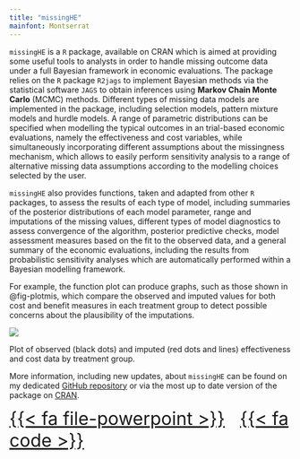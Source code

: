 ```yaml
---
title: "missingHE"
mainfont: Montserrat
---
```


`missingHE` is a `R` package, available on CRAN which is aimed at providing some useful tools to analysts in order to handle missing outcome data under a full Bayesian framework in economic evaluations. The package relies on the `R` package `R2jags` to implement Bayesian methods via the statistical software `JAGS` to obtain inferences using **Markov Chain Monte Carlo** (MCMC) methods. Different types of missing data models are implemented in the package, including selection models, pattern mixture models and hurdle models. A range of parametric distributions can be specified when modelling the typical outcomes in an trial-based economic evaluations, namely the effectiveness and cost variables, while simultaneously incorporating different assumptions about the missingness mechanism, which allows to easily perform sensitivity analysis to a range of alternative missing data assumptions according to the modelling choices selected by the user.

`missingHE` also provides functions, taken and adapted from other `R` packages, to assess the results of each type of model, including summaries of the posterior distributions of each model parameter, range and imputations of the missing values, different types of model diagnostics to assess convergence of the algorithm, posterior predictive checks, model assessment measures based on the fit to the observed data, and a general summary of the economic evaluations, including the results from probabilistic sensitivity analyses which are automatically performed within a Bayesian modelling framework.

For example, the function plot can produce graphs, such as those shown in @fig-plotmis, which compare the observed and imputed values for both cost and benefit measures in each treatment group to detect possible concerns about the plausibility of the imputations.

::: {#fig-plotmis fig-align="center" width=60%}

![](imputed.jpg)

Plot of observed (black dots) and imputed (red dots and lines) effectiveness and cost data by treatment group. 
:::

More information, including new updates, about `missingHE` can be found on my dedicated [GitHub repository](https://github.com/AnGabrio/missingHE) or via the most up to date version of the package on [CRAN](https://cran.r-project.org/web/packages/missingHE/).

[[{{< fa file-powerpoint >}}](https://github.com/AnGabrio/short-course/blob/master/slides/workshop-knitr.pdf) &nbsp; [{{< fa code >}}](https://github.com/AnGabrio/missingHE)]{style="text-align: center; font-size: 2rem"}

